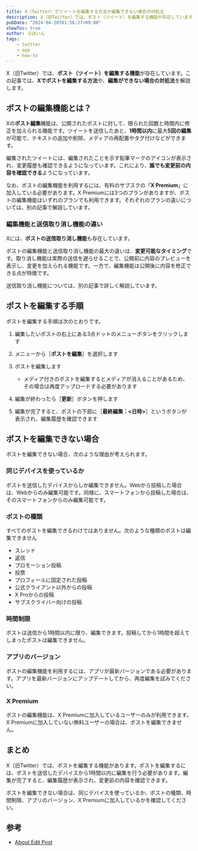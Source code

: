 ```yaml
---
title: X（Twitter）でツイートを編集する方法や編集できない場合の対処法
description: X（旧Twitter）では、ポスト（ツイート）を編集する機能が存在しています。この記事では、Xでポストを編集する方法や、編集ができない場合の対処法を解説します。
pubDate: "2024-04-20T01:56:27+09:00"
showToc: true
author: ろぼいん
tags:
    - twitter
    - app
    - how-to
---
```



X（旧Twitter）では、**ポスト（ツイート）を編集する機能**が存在しています。この記事では、**Xでポストを編集する方法**や、**編集ができない場合の対処法**を解説します。

<!-- toc -->

## ポストの編集機能とは？

Xの**ポスト編集**機能は、公開されたポストに対して、限られた回数と時間内に修正を加えられる機能です。ツイートを送信したあと、**1時間以内**に最大**5回の編集**が可能で、テキストの追加や削除、メディアの再配置やタグ付けなどができます。

編集されたツイートには、編集されたことを示す鉛筆マークのアイコンが表示され、変更履歴も確認できるようになっています。これにより、**誰でも変更前の内容を確認できる**ようになっています。

なお、ポストの編集機能を利用するには、有料のサブスクの「**X Premium**」に加入している必要があります。X Premiumには3つのプランがありますが、ポストの編集機能はいずれのプランでも利用できます。それぞれのプランの違いについては、別の記事で解説しています。

<ArticleCard link="/article/2023/10/28/differences-between-3-twitter-plans/" />

### 編集機能と送信取り消し機能の違い

Xには、**ポストの送信取り消し機能**も存在しています。

ポストの編集機能と送信取り消し機能の最大の違いは、**変更可能なタイミング**です。取り消し機能は実際の送信を遅らせることで、公開前に内容のプレビューを表示し、変更を加えられる機能です。一方で、編集機能は公開後に内容を修正できる点が特徴です。

送信取り消し機能については、別の記事で詳しく解説しています。

<ArticleCard link="/article/2024/03/06/how-to-undo-tweet/" />

## ポストを編集する手順

ポストを編集する手順は次のとおりです。

<Steps>

1. 編集したいポストの右上にある3点ドットのメニューボタンをクリックします
2. メニューから［**ポストを編集**］を選択します
3. ポストを編集します

    - メディア付きのポストを編集するとメディアが消えることがあるため、その場合は再度アップロードする必要があります

4. 編集が終わったら［**更新**］ボタンを押します
5. 編集が完了すると、ポストの下部に［**最終編集：\<日時\>**］というボタンが表示され、編集履歴を確認できます

</Steps>

## ポストを編集できない場合

ポストを編集できない場合、次のような理由が考えられます。

### 同じデバイスを使っているか

ポストを送信したデバイスからしか編集できません。Webから投稿した場合は、Webからのみ編集可能です。同様に、スマートフォンから投稿した場合は、そのスマートフォンからのみ編集可能です。

### ポストの種類

すべてのポストを編集できるわけではありません。次のような種類のポストは編集できません

- スレッド
- 返信
- プロモーション投稿
- 投票
- プロフィールに固定された投稿
- 公式クライアント以外からの投稿
- X Proからの投稿
- サブスクライバー向けの投稿

### 時間制限

ポストは送信から1時間以内に限り、編集できます。投稿してから1時間を超えてしまったポストは編集できません。

### アプリのバージョン

ポストの編集機能を利用するには、アプリが最新バージョンである必要があります。アプリを最新バージョンにアップデートしてから、再度編集を試みてください。

### X Premium

ポストの編集機能は、X Premiumに加入しているユーザーのみが利用できます。X Premiumに加入していない無料ユーザーの場合は、ポストを編集できません。

## まとめ

X（旧Twitter）では、ポストを編集する機能があります。ポストを編集するには、ポストを送信したデバイスから1時間以内に編集を行う必要があります。編集が完了すると、編集履歴が表示され、変更前の内容を確認できます。

ポストを編集できない場合は、同じデバイスを使っているか、ポストの種類、時間制限、アプリのバージョン、X Premiumに加入しているかを確認してください。

## 参考

- [About Edit Post](https://help.twitter.com/en/using-x/edit-tweet)
